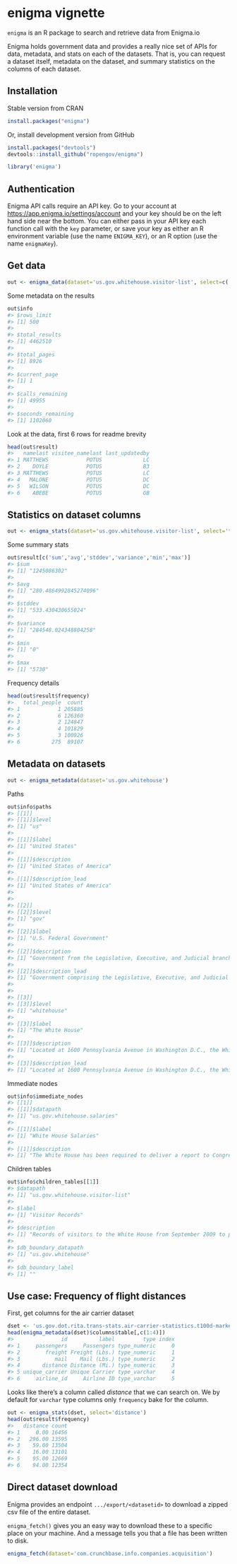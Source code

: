 <!--
%\VignetteEngine{knitr}
%\VignetteIndexEntry{enigma vignette}
%\VignetteEncoding{UTF-8}
-->



enigma vignette
===============

`enigma` is an R package to search and retrieve data from Enigma.io

Enigma holds government data and provides a really nice set of APIs for data, metadata, and stats on each of the datasets. That is, you can request a dataset itself, metadata on the dataset, and summary statistics on the columns of each dataset.

## Installation

Stable version from CRAN


```r
install.packages("enigma")
```

Or, install development version from GitHub


```r
install.packages("devtools")
devtools::install_github("ropengov/enigma")
```


```r
library('enigma')
```

## Authentication

Enigma API calls require an API key. Go to your account at [https://app.enigma.io/settings/account](https://app.enigma.io/settings/account) and your key should be on the left hand side near the bottom. You can either pass in your API key each function call with the `key` parameter, or save your key as either an R environment variable (use the name `ENIGMA_KEY`), or an R option (use the name `enigmaKey`).

## Get data


```r
out <- enigma_data(dataset='us.gov.whitehouse.visitor-list', select=c('namelast','visitee_namelast','last_updatedby'))
```

Some metadata on the results


```r
out$info
#> $rows_limit
#> [1] 500
#> 
#> $total_results
#> [1] 4462510
#> 
#> $total_pages
#> [1] 8926
#> 
#> $current_page
#> [1] 1
#> 
#> $calls_remaining
#> [1] 49955
#> 
#> $seconds_remaining
#> [1] 1102060
```

Look at the data, first 6 rows for readme brevity


```r
head(out$result)
#>   namelast visitee_namelast last_updatedby
#> 1 MATTHEWS            POTUS             LC
#> 2    DOYLE            POTUS             B3
#> 3 MATTHEWS            POTUS             LC
#> 4   MALONE            POTUS             DC
#> 5   WILSON            POTUS             DC
#> 6    ABEBE            POTUS             GB
```

## Statistics on dataset columns


```r
out <- enigma_stats(dataset='us.gov.whitehouse.visitor-list', select='total_people')
```

Some summary stats


```r
out$result[c('sum','avg','stddev','variance','min','max')]
#> $sum
#> [1] "1245086302"
#> 
#> $avg
#> [1] "280.4864992845274096"
#> 
#> $stddev
#> [1] "533.430430655024"
#> 
#> $variance
#> [1] "284548.024348804258"
#> 
#> $min
#> [1] "0"
#> 
#> $max
#> [1] "5730"
```

Frequency details


```r
head(out$result$frequency)
#>   total_people  count
#> 1            1 205885
#> 2            6 126360
#> 3            2 124847
#> 4            4 101829
#> 5            3 100926
#> 6          275  89107
```

## Metadata on datasets


```r
out <- enigma_metadata(dataset='us.gov.whitehouse')
```

Paths


```r
out$info$paths
#> [[1]]
#> [[1]]$level
#> [1] "us"
#> 
#> [[1]]$label
#> [1] "United States"
#> 
#> [[1]]$description
#> [1] "United States of America"
#> 
#> [[1]]$description_lead
#> [1] "United States of America"
#> 
#> 
#> [[2]]
#> [[2]]$level
#> [1] "gov"
#> 
#> [[2]]$label
#> [1] "U.S. Federal Government"
#> 
#> [[2]]$description
#> [1] "Government from the Legislative, Executive, and Judicial branches of the United States of America."
#> 
#> [[2]]$description_lead
#> [1] "Government comprising the Legislative, Executive, and Judicial branches of the United States of America."
#> 
#> 
#> [[3]]
#> [[3]]$level
#> [1] "whitehouse"
#> 
#> [[3]]$label
#> [1] "The White House"
#> 
#> [[3]]$description
#> [1] "Located at 1600 Pennsylvania Avenue in Washington D.C., the White House has served as the home and office for every U.S. president since John Adams."
#> 
#> [[3]]$description_lead
#> [1] "Located at 1600 Pennsylvania Avenue in Washington D.C., the White House has served as the home and office for every U.S. president since John Adams."
```

Immediate nodes


```r
out$info$immediate_nodes
#> [[1]]
#> [[1]]$datapath
#> [1] "us.gov.whitehouse.salaries"
#> 
#> [[1]]$label
#> [1] "White House Salaries"
#> 
#> [[1]]$description
#> [1] "The White House has been required to deliver a report to Congress listing the title and salary of every White House Office employee since 1995.  Consistent with President Obama's commitment to transparency, this report is being publicly disclosed on our website as it is transmitted to Congress.  In addition, this report also contains the title and salary details of administration officials who work at the Office of Policy Development, including the Domestic Policy Council and the National Economic Council -- along with White House Office employees."
```

Children tables


```r
out$info$children_tables[[1]]
#> $datapath
#> [1] "us.gov.whitehouse.visitor-list"
#> 
#> $label
#> [1] "Visitor Records"
#> 
#> $description
#> [1] "Records of visitors to the White House from September 2009 to present."
#> 
#> $db_boundary_datapath
#> [1] "us.gov.whitehouse"
#> 
#> $db_boundary_label
#> [1] ""
```

## Use case: Frequency of flight distances

First, get columns for the air carrier dataset


```r
dset <- 'us.gov.dot.rita.trans-stats.air-carrier-statistics.t100d-market-all-carrier'
head(enigma_metadata(dset)$columns$table[,c(1:4)])
#>               id          label         type index
#> 1     passengers     Passengers type_numeric     0
#> 2        freight Freight (Lbs.) type_numeric     1
#> 3           mail    Mail (Lbs.) type_numeric     2
#> 4       distance Distance (Mi.) type_numeric     3
#> 5 unique_carrier Unique Carrier type_varchar     4
#> 6     airline_id     Airline ID type_varchar     5
```

Looks like there's a column called _distance_ that we can search on. We by default for `varchar` type columns only `frequency` bake for the column.


```r
out <- enigma_stats(dset, select='distance')
head(out$result$frequency)
#>   distance count
#> 1     0.00 16456
#> 2   296.00 13595
#> 3    59.00 13504
#> 4    16.00 13101
#> 5    95.00 12669
#> 6    94.00 12354
```

## Direct dataset download

Enigma provides an endpoint `.../export/<datasetid>` to download a zipped csv file of the entire dataset.

`enigma_fetch()` gives you an easy way to download these to a specific place on your machine. And a message tells you that a file has been written to disk.

```r
enigma_fetch(dataset='com.crunchbase.info.companies.acquisition')
```
